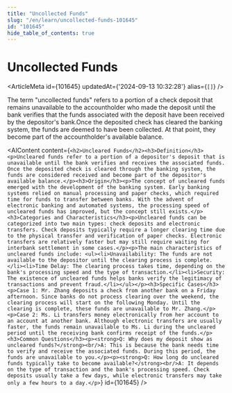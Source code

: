 ```yaml
---
title: "Uncollected Funds"
slug: "/en/learn/uncollected-funds-101645"
id: "101645"
hide_table_of_contents: true
---
```



# Uncollected Funds

<ArticleMeta id={101645} updatedAt={'2024-09-13 10:32:28'} alias={`[]`} />
<div className='border-solid border-b border-t-0 my-4 border-[var(--ifm-color-gray-300)]' />

The term "uncollected funds" refers to a portion of a check deposit that remains unavailable to the accountholder who made the deposit until the bank verifies that the funds associated with the deposit have been received by the depositor's bank.Once the deposited check has cleared the banking system, the funds are deemed to have been collected. At that point, they become part of the accountholder's available balance.

<AIContent content={`<h2>Uncleared Funds</h2><h3>Definition</h3><p>Uncleared funds refer to a portion of a depositor's deposit that is unavailable until the bank verifies and receives the associated funds. Once the deposited check is cleared through the banking system, the funds are considered received and become part of the depositor's available balance.</p><h3>Origin</h3><p>The concept of uncleared funds emerged with the development of the banking system. Early banking systems relied on manual processing and paper checks, which required time for funds to transfer between banks. With the advent of electronic banking and automated systems, the processing speed of uncleared funds has improved, but the concept still exists.</p><h3>Categories and Characteristics</h3><p>Uncleared funds can be categorized into two main types: check deposits and electronic transfers. Check deposits typically require a longer clearing time due to the physical transfer and verification of paper checks. Electronic transfers are relatively faster but may still require waiting for interbank settlement in some cases.</p><p>The main characteristics of uncleared funds include: <ul><li>Unavailability: The funds are not available to the depositor until the clearing process is complete.</li><li>Time Delay: The clearing process takes time, depending on the bank's processing speed and the type of transaction.</li><li>Security: The existence of uncleared funds helps banks verify the legitimacy of transactions and prevent fraud.</li></ul></p><h3>Specific Cases</h3><p>Case 1: Mr. Zhang deposits a check from another bank on a Friday afternoon. Since banks do not process clearing over the weekend, the clearing process will start on the following Monday. Until the clearing is complete, these funds are unavailable to Mr. Zhang.</p><p>Case 2: Ms. Li transfers money electronically from her account to an account at another bank. Although electronic transfers are usually faster, the funds remain unavailable to Ms. Li during the uncleared period until the receiving bank confirms receipt of the funds.</p><h3>Common Questions</h3><p><strong>Q: Why does my deposit show as uncleared funds?</strong><br/>A: This is because the bank needs time to verify and receive the associated funds. During this period, the funds are unavailable to you.</p><p><strong>Q: How long do uncleared funds typically take to become available?</strong><br/>A: It depends on the type of transaction and the bank's processing speed. Check deposits usually take a few days, while electronic transfers may take only a few hours to a day.</p>`} id={101645} />
